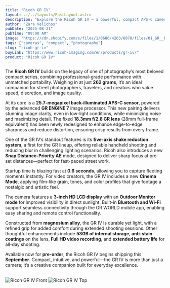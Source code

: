 ```yaml
---
title: "Ricoh GR IV"
layout: ../../layouts/PostLayout.astro
description: "Explore the Ricoh GR IV — a powerful, compact APS-C camera with a redesigned lens, 25.7MP sensor, five-axis stabilization, and film-style video for creatives on the move."
author: "Zara Velichos"
pubDate: "2025-08-21"
pubTime: "09:00 AM"
image: "https://cdn.shopify.com/s/files/1/0686/4263/6078/files/01_GR__Front_on_1024x1024.jpg?v=1747823949"
tags: ["cameras", "compact", "photography"]
slug: "ricoh-gr-iv"
buyLink: "https://www.ricoh-imaging.com/en/products/gr-iv/"
product: "Ricoh GR IV"
---
```


The **Ricoh GR IV** builds on the legacy of one of photography’s most beloved compact series, combining professional-grade performance with unmatched portability. Weighing in at just **262 grams**, it’s an ideal companion for street photographers, travelers, and creators who value speed, discretion, and image quality.

At its core is a **25.7-megapixel back-illuminated APS-C sensor**, powered by the advanced **GR ENGINE 7** image processor. This new pairing delivers stunning image clarity, even in low-light conditions, while minimizing noise and maximizing detail. The fixed **18.3mm f/2.8 GR lens** (28mm full-frame equivalent) has been newly redesigned to enhance edge-to-edge sharpness and reduce distortion, ensuring crisp results from every frame.

One of the GR IV’s standout features is its **five-axis shake reduction system**, a first for the GR lineup, offering reliable handheld shooting and reducing blur in challenging lighting scenarios. Ricoh also introduces a new **Snap Distance-Priority AE** mode, designed to deliver sharp focus at pre-set distances—perfect for fast-paced street work.

Startup time is blazing fast at **0.6 seconds**, allowing you to capture fleeting moments instantly. For video creators, the GR IV includes a new **Cinema Mode**, applying film-like grain, tones, and color profiles that give footage a nostalgic and artistic feel.

The camera features a **3-inch HD LCD display** with an **Outdoor Monitor mode** for improved visibility in direct sunlight. Built-in **Bluetooth and Wi-Fi** support seamless connectivity through the GR WORLD mobile app, enabling easy sharing and remote control functionality.

Constructed from **magnesium alloy**, the GR IV is durable yet light, with a refined grip for added comfort during extended shooting sessions. Other thoughtful enhancements include **53GB of internal storage**, **anti-stain coatings** on the lens, **Full HD video recording**, and **extended battery life** for all-day shooting.

Available now for **pre-order**, the Ricoh GR IV begins shipping this **September**. Compact, intuitive, and powerful—the GR IV is more than just a camera; it’s a creative companion built for everyday excellence.

&nbsp;<br />
![Ricoh GR IV Front](https://cdn.shopify.com/s/files/1/0686/4263/6078/files/02_GR__Left_upper_surface_1024x1024.jpg?v=1747824000g)
![Ricoh GR IV Top](https://cdn.shopify.com/s/files/1/0686/4263/6078/files/03_GR__Left_upper_back_1024x1024.jpg?v=1747824010)
